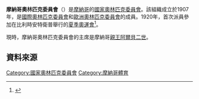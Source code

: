 {{Infobox National Olympic Committee
| title = 摩納哥國家奧林匹克委員會
| logo = 
| 國家或地區 = MON
| 國家或地區編碼 = MON
| 成立日期 = 1907年
| 加入國際奧委會 = 1953年
| 所屬成員 = [[歐洲奧林匹克委員會|歐洲奧林匹克委員會]]
| 總部 = 摩納哥
| 會長 = [[阿爾貝二世_(摩納哥)|阿爾貝二世]]
| 秘書長 =
| 網頁 = [http://www.comite-olympique.mc 官方網頁]
}}
'''摩納哥奧林匹克委員會'''（{{lang|en|The Olympic Committee of Monaco}}）是[[摩納哥|摩納哥]]的[[國家奧林匹克委員會|國家奧林匹克委員會]]。該組織成立於1907年，是[[國際奧林匹克委員會|國際奧林匹克委員會]]和[[歐洲奧林匹克委員會|歐洲奧林匹克委員會]]的成員。1920年，首次派員參加在比利時安特衛普舉行的[[1920年夏季奧林匹克運動會|夏季奧運會]]<ref>{{Cite web |url=http://www.sports-reference.com/olympics/countries/MON/ |title=Monaco |access-date=2014-06-17 |archive-url=https://web.archive.org/web/20081026021324/http://www.sports-reference.com/olympics/countries/MON/ |archive-date=2008-10-26 |dead-url=yes }}</ref>。

現時，摩納哥奧林匹克委員會的主席是摩納哥[[摩纳哥统治者列表|親王]][[阿爾貝二世_(摩納哥)|阿爾貝二世]]。

==資料來源==
{{Reflist}}

{{歐洲奧林匹克委員會}}
{{Authority control}}

[[Category:國家奧林匹克委員會|Category:國家奧林匹克委員會]]
[[Category:摩納哥體育|Category:摩納哥體育]]